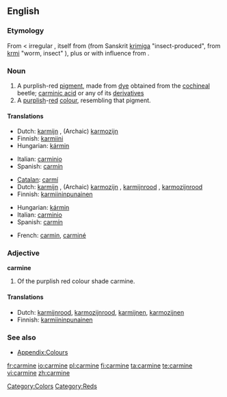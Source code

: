 ==English==

===Etymology===
From {{etyl|fr}} {{term|carmin|lang=fr}} < irregular {{ML.}} {{term|carminium|lang=la}}, itself from {{etyl|ar}} {{term|قرمز||crimson, [[kermes]]|lang=ar|sc=Arab|tr=qirmiz}} (from Sanskrit [[krimiga]] "insect-produced", from [[krmi]] "worm, insect" ), plus or with influence from {{etyl|la}} {{term|minium|lang=la}}.

===Noun===
{{en-noun}}

# A purplish-red [[pigment]], made from [[dye]] obtained from the [[cochineal]] beetle; [[carminic acid]] or any of its [[derivative]]s
# A [[purplish]]-[[red]] [[colour]], resembling that pigment.
#: {{color panel|7F3A3F}}

====Translations====
{{trans-top|purplish-red pigment}}
* Dutch: [[karmijn]] {{n}}, (Archaic) [[karmozijn]] {{n}}
* Finnish: [[karmiini]]
* Hungarian: [[kármin]]
{{trans-mid}}
* Italian: [[carminio]]
* Spanish: [[carmín]]
{{trans-bottom}}

{{trans-top|purplish-red colour}}
* [[Catalan]]: [[carmí]]
* Dutch: [[karmijn]] {{n}}, (Archaic) [[karmozijn]] {{n}}, [[karmijnrood]] {{n}}, [[karmozijnrood]] {{n}}
* Finnish: [[karmiininpunainen]]
{{trans-mid}}
* Hungarian: [[kármin]]
* Italian: [[carminio]]
* Spanish: [[carmín]]
{{trans-bottom}}

{{checktrans}}
<!--Remove this section once all of the translations below have been moved into the tables above.-->
* French: [[carmin]], [[carminé]]

===Adjective===
'''carmine'''

# {{colour}} Of the purplish red colour shade carmine.

====Translations====
* Dutch: [[karmijnrood]], [[karmozijnrood]], [[karmijnen]], [[karmozijnen]]
* Finnish: [[karmiininpunainen]]

===See also===
* [[Appendix:Colours]]

[[Category:Colors]]
[[Category:Reds]]

[[fr:carmine]]
[[io:carmine]]
[[pl:carmine]]
[[fi:carmine]]
[[ta:carmine]]
[[te:carmine]]
[[vi:carmine]]
[[zh:carmine]]